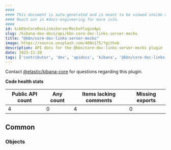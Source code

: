 ```yaml
---
####
#### This document is auto-generated and is meant to be viewed inside our experimental, new docs system.
#### Reach out in #docs-engineering for more info.
####
id: kibKbnCoreDocLinksServerMocksPluginApi
slug: /kibana-dev-docs/api/kbn-core-doc-links-server-mocks
title: "@kbn/core-doc-links-server-mocks"
image: https://source.unsplash.com/400x175/?github
description: API docs for the @kbn/core-doc-links-server-mocks plugin
date: 2023-11-20
tags: ['contributor', 'dev', 'apidocs', 'kibana', '@kbn/core-doc-links-server-mocks']
---
```




Contact [@elastic/kibana-core](https://github.com/orgs/elastic/teams/kibana-core) for questions regarding this plugin.

**Code health stats**

| Public API count  | Any count | Items lacking comments | Missing exports |
|-------------------|-----------|------------------------|-----------------|
| 4 | 0 | 4 | 0 |

## Common

### Objects
<DocDefinitionList data={kbnCoreDocLinksServerMocksObj.common.objects}/>

